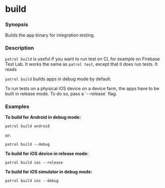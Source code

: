 # build

### Synopsis

Builds the app binary for integration testing.

### Description

`patrol build` is useful if you want to run test on CI, for example on Firebase
Test Lab. It works the same as `patrol test`, except that it does run tests. It reads 

`patrol build` builds apps in debug mode by default.

<Info>
  To run tests on a physical iOS device on a device farm, the apps have to be
  built in release mode. To do so, pass a `--release` flag.
</Info>

### Examples

**To build for Android in debug mode:**

```
patrol build android
```

or:

```
patrol build --debug
```

**To build for iOS device in release mode:**

```
patrol build ios --release
```

**To build for iOS simulator in debug mode:**

```
patrol build ios --debug
```
